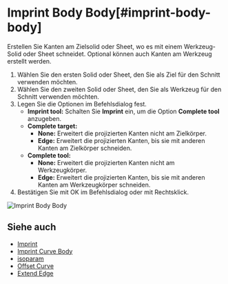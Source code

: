 
# Imprint Body Body[#imprint-body-body]

<Reference shortcut="Umschalt + I" command="Imprint Body Body" button="" />

Erstellen Sie Kanten am Zielsolid oder Sheet, wo es mit einem Werkzeug-Solid oder Sheet schneidet. Optional können auch Kanten am Werkzeug erstellt werden.

1. Wählen Sie den ersten Solid oder Sheet, den Sie als Ziel für den Schnitt verwenden möchten.
2. Wählen Sie den zweiten Solid oder Sheet, den Sie als Werkzeug für den Schnitt verwenden möchten.
3. Legen Sie die Optionen im Befehlsdialog fest.
   - **Imprint tool:** Schalten Sie **Imprint** ein, um die Option **Complete tool** anzugeben.
   - **Complete target:** 
        - **None:** Erweitert die projizierten Kanten nicht am Zielkörper.
        - **Edge:** Erweitert die projizierten Kanten, bis sie mit anderen Kanten am Zielkörper schneiden.
   - **Complete tool:**
        - **None:** Erweitert die projizierten Kanten nicht am Werkzeugkörper.
        - **Edge:** Erweitert die projizierten Kanten, bis sie mit anderen Kanten am Werkzeugkörper schneiden.   
4. Bestätigen Sie mit OK im Befehlsdialog oder mit Rechtsklick.

![Imprint Body Body](/img/imprint-body-body.gif)

## Siehe auch
- [Imprint](./imprint)
- [Imprint Curve Body](./imprint-curve-body)
- [isoparam](./isoparam)
- [Offset Curve](./offset-curve)
- [Extend Edge](./extend-edge)